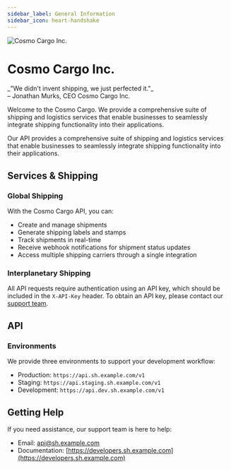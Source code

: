 ```yaml
---
sidebar_label: General Information
sidebar_icon: heart-handshake
---
```


<img src="./header.jpg" alt="Cosmo Cargo Inc." />

# Cosmo Cargo Inc.

<div className="text-xl -mt-4 font-medium">
  _"We didn't invent shipping, we just perfected it."_
</div>
<div className="text-md -mt-4 font-medium">– Jonathan Murks, CEO Cosmo Cargo Inc.</div>

Welcome to the Cosmo Cargo. We provide a comprehensive suite of shipping and logistics services that
enable businesses to seamlessly integrate shipping functionality into their applications.

Our API provides a comprehensive suite of shipping and logistics services that enable businesses to
seamlessly integrate shipping functionality into their applications.

## Services & Shipping

### Global Shipping

With the Cosmo Cargo API, you can:

- Create and manage shipments
- Generate shipping labels and stamps
- Track shipments in real-time
- Receive webhook notifications for shipment status updates
- Access multiple shipping carriers through a single integration

### Interplanetary Shipping

All API requests require authentication using an API key, which should be included in the
`X-API-Key` header. To obtain an API key, please contact our
[support team](mailto:api@sh.example.com).

## API

### Environments

We provide three environments to support your development workflow:

- Production: `https://api.sh.example.com/v1`
- Staging: `https://api.staging.sh.example.com/v1`
- Development: `https://api.dev.sh.example.com/v1`

## Getting Help

If you need assistance, our support team is here to help:

- Email: [api@sh.example.com](mailto:api@sh.example.com)
- Documentation: [https://developers.sh.example.com](https://developers.sh.example.com)
